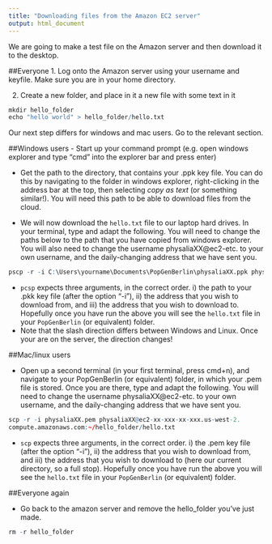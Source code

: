 ```yaml
---
title: "Downloading files from the Amazon EC2 server"
output: html_document
---
```


We are going to make a test file on the Amazon server and then download it to the desktop.

##Everyone
1. Log onto the Amazon server using your username and keyfile. Make sure you are in your home directory.

2. Create a new folder, and place in it a new file with some text in it

```r
mkdir hello_folder
echo "hello world" > hello_folder/hello.txt
```


Our next step differs for windows and mac users. Go to the relevant section.


##Windows users
- Start up your command prompt (e.g. open windows explorer and type "cmd" into the explorer bar and press enter)

- Get the path to the directory, that contains your .ppk key file. You can do this by navigating to the folder in windows explorer, right-clicking in the address bar at the top, then selecting *copy as text* (or something similar!). You will need this path to be able to download files from the cloud.

- We will now download the `hello.txt` file to our laptop hard drives. In your terminal, type and adapt the following. You will need to change the paths below to the path that you have copied from windows explorer. You will also need to change the username physaliaXX@ec2-etc. to your own username, and the daily-changing address that we have sent you. 


```r
pscp -r -i C:\Users\yourname\Documents\PopGenBerlin\physaliaXX.ppk physaliaXX@ec2-XX-XXX-XX-XXX.us-west-2.compute.amazonaws.com:\hello_folder/hello.txt C:\users\yourname\Documents\PopGenBerlin
```

- `pcsp` expects three arguments, in the correct order. i) the path to your .pkk key file (after the option "-i"), ii) the address that you wish to download from, and iii) the address that you wish to download to. Hopefully once you have run the above you will see the `hello.txt` file in your `PopGenBerlin` (or equivalent) folder.
- Note that the slash direction differs between Windows and Linux. Once your are on the server, the direction changes!



##Mac/linux users

- Open up a second terminal (in your first terminal, press cmd+n), and navigate to your PopGenBerlin (or equivalent) folder, in which your .pem file is stored. Once you are there, type and adapt the following. You will need to change the username physaliaXX@ec2-etc. to your own username, and the daily-changing address that we have sent you. 

```R
scp -r -i physaliaXX.pem physaliaXX@ec2-xx-xxx-xx-xxx.us-west-2.
compute.amazonaws.com:~/hello_folder/hello.txt
```

- `scp` expects three arguments, in the correct order. i) the .pem key file (after the option "-i"), ii) the address that you wish to download from, and iii) the address that you wish to download to (here our current directory, so a full stop). Hopefully once you have run the above you will see the `hello.txt` file in your `PopGenBerlin` (or equivalent) folder.


##Everyone again

- Go back to the amazon server and remove the hello_folder you've just made.

```R
rm -r hello_folder
```
